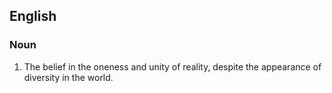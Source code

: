==English==
===Noun===
# The belief in the oneness and unity of reality, despite the appearance of diversity in the world.
